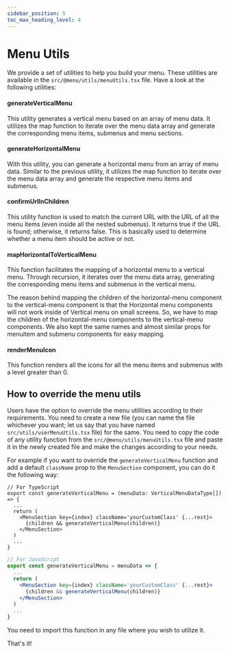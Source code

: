 ```yaml
---
sidebar_position: 5
toc_max_heading_level: 4
---
```


# Menu Utils

We provide a set of utilities to help you build your menu. These utilities are available in the `src/@menu/utils/menuUtils.tsx` file. Have a look at the following utilities:

#### generateVerticalMenu

This utility generates a vertical menu based on an array of menu data. It utilizes the map function to iterate over the menu data array and generate the corresponding menu items, submenus and menu sections.

#### generateHorizontalMenu

With this utility, you can generate a horizontal menu from an array of menu data. Similar to the previous utility, it utilizes the map function to iterate over the menu data array and generate the respective menu items and submenus.

#### confirmUrlInChildren

This utility function is used to match the current URL with the URL of all the menu items (even inside all the nested submenus). It returns true if the URL is found; otherwise, it returns false. This is basically used to determine whether a menu item should be active or not.

#### mapHorizontalToVerticalMenu

This function facilitates the mapping of a horizontal menu to a vertical menu. Through recursion, it iterates over the menu data array, generating the corresponding menu items and submenus in the vertical menu.

The reason behind mapping the children of the horizontal-menu component to the vertical-menu component is that the Horizontal menu components will not work inside of Vertical menu on small screens. So, we have to map the children of the horizontal-menu components to the vertical-menu components. We also kept the same names and almost similar props for menuitem and submenu components for easy mapping.

#### renderMenuIcon

This function renders all the icons for all the menu items and submenus with a level greater than 0.

## How to override the menu utils

Users have the option to override the menu utilities according to their requirements. You need to create a new file (you can name the file whichever you want; let us say that you have named `src/utils/userMenuUtils.tsx` file) for the same. You need to copy the code of any utility function from the `src/@menu/utils/menuUtils.tsx` file and paste it in the newly created file and make the changes according to your needs.

For example if you want to override the `generateVerticalMenu` function and add a default `className` prop to the `MenuSection` component, you can do it the following way:

```tsx title="src/utils/userMenuUtils.tsx"
// For TypeScript
export const generateVerticalMenu = (menuData: VerticalMenuDataType[]) => {
  ...
  return (
    <MenuSection key={index} className='yourCustomClass' {...rest}>
      {children && generateVerticalMenu(children)}
    </MenuSection>
  )
  ...
}
```

```jsx title="src/utils/userMenuUtils.js"
// For JavaScript
export const generateVerticalMenu = menuData => {
  ...
  return (
    <MenuSection key={index} className='yourCustomClass' {...rest}>
      {children && generateVerticalMenu(children)}
    </MenuSection>
  )
  ...
}
```

You need to import this function in any file where you wish to utilize it.

That's it!
